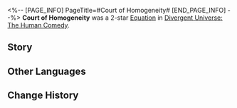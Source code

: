 <%-- [PAGE_INFO]
PageTitle=#Court of Homogeneity#
[END_PAGE_INFO] --%>
{{Removed|Equation}}
{{Equation Infobox
|period   = The Human Comedy
|rarity   = 2
|path1    = The Hunt*5
|path2    = Destruction*3
|effect   = When an enemy target attacks and if there are character(s) that have {{Extra Effect|Critical Boost|60000004}}, increases the DMG taken by the enemy target by {{Color|h|40%}}, lasting for {{Color|h|2}} turn(s). Meanwhile, Action Advance characters with {{Extra Effect|Critical Boost|60000004}}. Each stack of {{Extra Effect|Critical Boost|60000004}} Action Advances the character by {{Color|h|5%}}.
|mentions = 
}}
'''Court of Homogeneity''' was a 2-star [[Divergent Universe: The Human Comedy/Equations|Equation]] in [[Divergent Universe: The Human Comedy]].

==Story==
{{Description|Another judgment is about to begin, but you already know the conclusion. When humans use countless concepts to explain sin, only equal and opposite revenge can truly solve all conundrums of morality. The court summons shall arrive alongside the sounds of cannon fire, and the destruction of the court illustrates true primal justice.<br /><br />They who steal personal belongings would have their bodies eradicated by a beam of light. The recompense shall be calculated from their destroyed remains. They who invade any other's home with war would have their home planet kissed by slaughter. The number to be destroyed shall be calculated by the number of the dead. Not one credit shall be paid in excess, and not one drop of blood shall be forgotten.<br /><br />As you slam the gavel of judgment, the trial needs not to proceed. The great ship of the court has already taken flight to deliver justice to the entire universe.}}
<!--
==Gameplay Notes==
* 
-->
==Other Languages==
{{Other Languages
|en   = Court of Homogeneity
|zhs  = 同态法庭
|zht  = 同態法庭
|ja   = {{Rubi|同形性法廷|どうけいせいほうてい}}
|ko   = 동질성 법정
|es   = Tribunal de la homogeneidad
|fr   = Patio de l'homogénéité
|ru   = Суд однородности
|th   = ศาลเท่าเทียม
|vi   = Pháp Đình Đồng Nhất
|de   = Gerichtshof des Homomorphismus
|id   = Court of Homogeneity
|pt   = Corte da Homogeneidade
}}

==Change History==
{{Change History|2.5}}